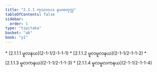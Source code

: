 ```yaml
---
title: "2.1.1 ကုသလပဒ နယစတုက္က"
tableOfContents: false
sidebar:
  order: 1
type: "tipitaka"
basket: "ab"
book: "y1"
---
```



<DynamicBreadcrumb />



<TableOfContents book="y1" section="2.1.1">
* [2.1.1.1 မူလနယ](2-1-1/2-1-1-1)
* [2.1.1.2 မူလမူလနယ](2-1-1/2-1-1-2)
* [2.1.1.3 မူလကနယ](2-1-1/2-1-1-3)
* [2.1.1.4 မူလမူလကနယ](2-1-1/2-1-1-4)
</TableOfContents>